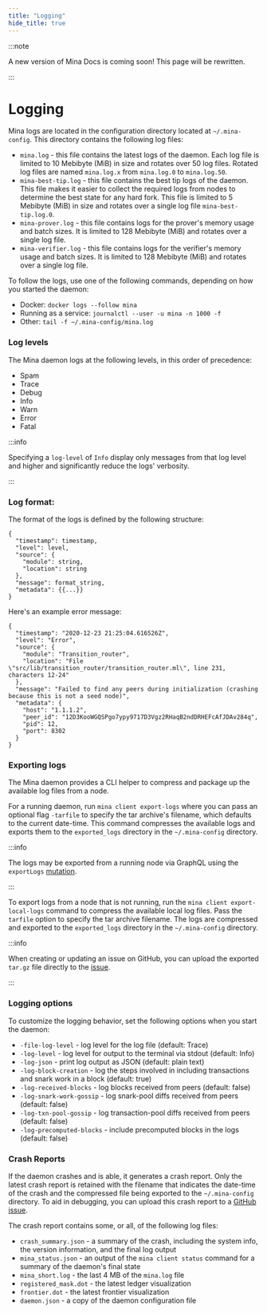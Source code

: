 ```yaml
---
title: "Logging"
hide_title: true
---
```


:::note

A new version of Mina Docs is coming soon! This page will be rewritten.

:::


# Logging

Mina logs are located in the configuration directory located at `~/.mina-config`. This directory contains the following log files:

* `mina.log` - this file contains the latest logs of the daemon. Each log file is limited to 10 Mebibyte (MiB) in size and rotates over 50 log files. Rotated log files are named `mina.log.x` from `mina.log.0` to `mina.log.50`.
* `mina-best-tip.log` - this file contains the best tip logs of the daemon. This file makes it easier to collect the required logs from nodes to determine the best state for any hard fork. This file is limited to 5 Mebibyte (MiB) in size and rotates over a single log file `mina-best-tip.log.0`.
* `mina-prover.log` - this file contains logs for the prover's memory usage and batch sizes. It is limited to 128 Mebibyte (MiB) and rotates over a single log file.
* `mina-verifier.log` - this file contains logs for the verifier's memory usage and batch sizes. It is limited to 128 Mebibyte (MiB) and rotates over a single log file.

To follow the logs, use one of the following commands, depending on how you started the daemon:

* Docker: `docker logs --follow mina`
* Running as a service: `journalctl --user -u mina -n 1000 -f`
* Other: `tail -f ~/.mina-config/mina.log`

### Log levels

The Mina daemon logs at the following levels, in this order of precedence:

* Spam
* Trace
* Debug
* Info
* Warn
* Error
* Fatal

:::info

Specifying a `log-level` of `Info` display only messages from that log level and higher and significantly reduce the logs' verbosity.

:::

### Log format:

The format of the logs is defined by the following structure:

```
{
  "timestamp": timestamp,
  "level": level,
  "source": {
    "module": string,
    "location": string
  },
  "message": format_string,
  "metadata": {{...}}
}
```
Here's an example error message:

```
{
  "timestamp": "2020-12-23 21:25:04.616526Z",
  "level": "Error",
  "source": {
    "module": "Transition_router",
    "location": "File \"src/lib/transition_router/transition_router.ml\", line 231, characters 12-24"
  },
  "message": "Failed to find any peers during initialization (crashing because this is not a seed node)",
  "metadata": {
    "host": "1.1.1.2",
    "peer_id": "12D3KooWGQSPgo7ypy9717D3Vgz2RHaqB2ndDRHEFcAfJDAv284q",
    "pid": 12,
    "port": 8302
  }
}
```

### Exporting logs

The Mina daemon provides a CLI helper to compress and package up the available log files from a node.

For a running daemon, run `mina client export-logs` where you can pass an optional flag `-tarfile` to specify the tar archive's filename, which defaults to the current date-time. This command compresses the available logs and exports them to the `exported_logs` directory in the `~/.mina-config` directory.

:::info

The logs may be exported from a running node via GraphQL using the `exportLogs` [mutation](/node-developers/graphql-api#mutations).

:::

To export logs from a node that is not running, run the `mina client export-local-logs` command to compress the available local log files. Pass the `tarfile` option to specify the tar archive filename. The logs are compressed and exported to the `exported_logs` directory in the `~/.mina-config` directory.

:::info

When creating or updating an issue on GitHub, you can upload the exported `tar.gz` file directly to the [issue](https://github.com/MinaProtocol/mina/issues).

:::

### Logging options

To customize the logging behavior, set the following options when you start the daemon:

* `-file-log-level` - log level for the log file (default: Trace)
* `-log-level` - log level for output to the terminal via stdout (default: Info)
* `-log-json` - print log output as JSON (default: plain text)
* `-log-block-creation` - log the steps involved in including transactions and snark work in a block (default: true)
* `-log-received-blocks` - log blocks received from peers (default: false)
* `-log-snark-work-gossip` - log snark-pool diffs received from peers (default: false)
* `-log-txn-pool-gossip` - log transaction-pool diffs received from peers (default: false)
* `-log-precomputed-blocks` - include precomputed blocks in the logs (default: false)

### Crash Reports

If the daemon crashes and is able, it generates a crash report. Only the latest crash report is retained with the filename that indicates the date-time of the crash and the compressed file being exported to the `~/.mina-config` directory. To aid in debugging, you can upload this crash report to a [GitHub issue](https://github.com/MinaProtocol/mina/issues).

The crash report contains some, or all, of the following log files:

* `crash_summary.json` - a summary of the crash, including the system info, the version information, and the final log output
* `mina_status.json` - an output of the `mina client status` command for a summary of the daemon's final state
* `mina_short.log` - the last 4 MB of the `mina.log` file
* `registered_mask.dot` - the latest ledger visualization
* `frontier.dot` - the latest frontier visualization
* `daemon.json` - a copy of the daemon configuration file
